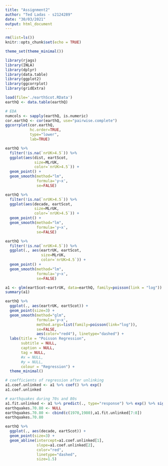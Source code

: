 ```yaml
---
title: "Assignment2"
author: "Ted Ladas - s2124289"
date: "30/03/2021"
output: html_document
---
```


```r
rm(list=ls())
knitr::opts_chunk$set(echo = TRUE)

theme_set(theme_minimal())

library(rjags)
library(INLA)
library(dplyr)
library(data.table)
library(ggplot2)
library(ggcorrplot)
library(gridExtra)
```

```r
load(file='./earthScot.RData')
earthQ <- data.table(earthQ)

# EDA
numcols <- sapply(earthQ, is.numeric) 
cor.earthQ <- cor(earthQ, use="pairwise.complete")
ggcorrplot(cor.earthQ,
           hc.order=TRUE,
           type="lower",
           lab=TRUE)

earthQ %>% 
  filter(!is.na(`nrUK>4.5`)) %>%
  ggplot(aes(dist, eartScot,
             size=MLrUK,
             color=`nrUK>4.5`)) +
  geom_point() +
  geom_smooth(method="lm",
              formula='y~x',
              se=FALSE)

earthQ %>% 
  filter(!is.na(`nrUK>4.5`)) %>%
  ggplot(aes(decade, eartScot,
             size=MLrUK,
             color=`nrUK>4.5`)) +
  geom_point() +
  geom_smooth(method="lm",
              formula='y~x',
              se=FALSE)

earthQ %>% 
  filter(!is.na(`nrUK>4.5`)) %>%
  ggplot(., aes(eartrUK, eartScot,
                size=MLrUK,
                color=`nrUK>4.5`)) +
  geom_point() +
  geom_smooth(method="lm",
              formula='y~x',
              se=FALSE)

```

```r

a1 <- glm(eartScot~eartrUK, data=earthQ, family=poisson(link = "log"))
summary(a1)

earthQ %>% 
  ggplot(., aes(eartrUK, eartScot)) +
  geom_point(size=3) +
  geom_smooth(method="glm",
              formula='y~x',
              method.args=list(family=poisson(link="log")),
              se=FALSE,
              aes(color="red4"), linetype="dashed") +
  labs(title = "Poisson Regression",
       subtitle = NULL,
       caption = NULL,
       tag = NULL,
       #x = NULL,
       #y = NULL,
       colour = "Regression") +
  theme_minimal()

# coefficients of regression after unlinking
a1.coef.unlinked <- a1 %>% coef() %>% exp()
a1.coef.unlinked

# earthquakes during 70s and 80s
a1.fit.unlinked <- a1 %>% predict(., type="response") %>% exp() %>% signif(.,0)
earthquakes.70.80 <- NULL
earthquakes.70.80 <- cbind(c(1970,1980),a1.fit.unlinked[7:8])
earthquakes.70.80

earthQ %>% 
  ggplot(., aes(decade, eartScot)) +
  geom_point(size=3) + 
  geom_abline(intercept=a1.coef.unlinked[1],
              slope=a1.coef.unlinked[2],
              color="red",
              linetype="dashed",
              size=1.5)

```


```r
```


```r
```


```r
```


```r
```

```r
```


```r
```


```r
```


```r
```


```r
```



